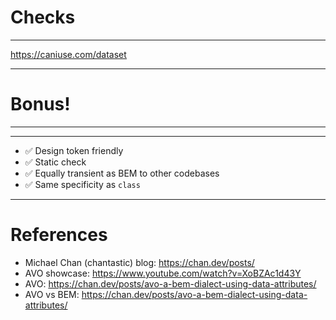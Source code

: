 
# Checks

<Checks />

---

<ins>https://caniuse.com/dataset</ins>

<CanIUse />

---

# Bonus!

---


<SampleVideo />

---

- ✅ Design token friendly
- ✅ Static check
- ✅ Equally transient as BEM to other codebases
- ✅ Same specificity as `class`

---

# References

- Michael Chan (chantastic) blog: https://chan.dev/posts/
- AVO showcase: https://www.youtube.com/watch?v=XoBZAc1d43Y
- AVO: https://chan.dev/posts/avo-a-bem-dialect-using-data-attributes/
- AVO vs BEM: https://chan.dev/posts/avo-a-bem-dialect-using-data-attributes/
